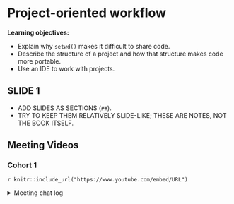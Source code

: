 # Project-oriented workflow

**Learning objectives:**

-   Explain why `setwd()` makes it difficult to share code.
-   Describe the structure of a project and how that structure makes code more portable.
-   Use an IDE to work with projects.

## SLIDE 1 {-}

- ADD SLIDES AS SECTIONS (`##`).
- TRY TO KEEP THEM RELATIVELY SLIDE-LIKE; THESE ARE NOTES, NOT THE BOOK ITSELF.

## Meeting Videos {-}

### Cohort 1 {-}

`r knitr::include_url("https://www.youtube.com/embed/URL")`

<details>
<summary> Meeting chat log </summary>

```
LOG
```
</details>
